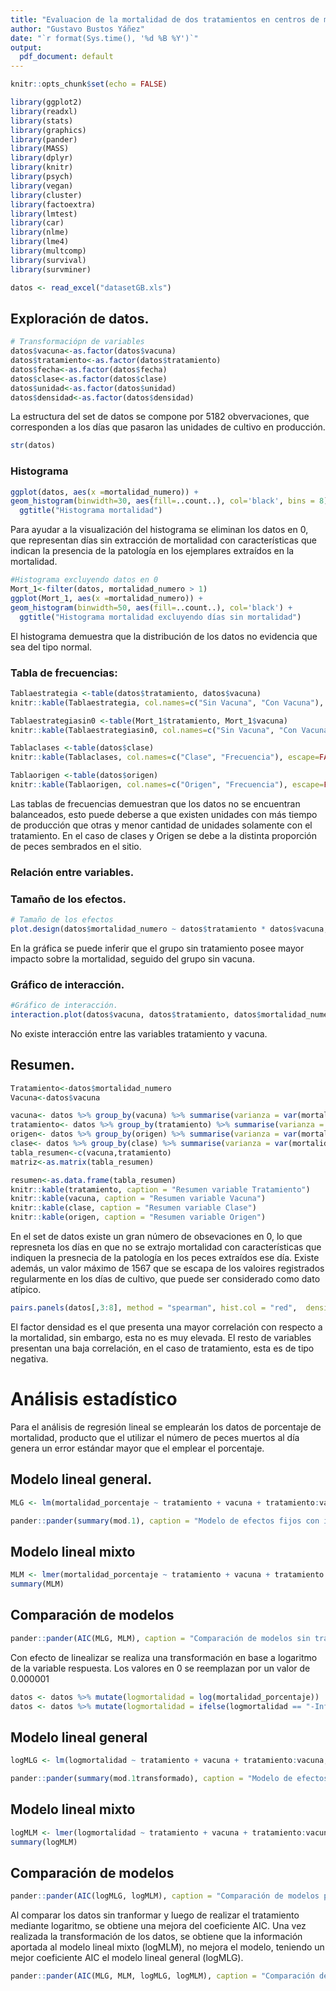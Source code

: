 ```yaml
---
title: "Evaluacion de la mortalidad de dos tratamientos en centros de mar y su interacción."
author: "Gustavo Bustos Yáñez"
date: "`r format(Sys.time(), '%d %B %Y')`"
output:
  pdf_document: default
---
```


```r
knitr::opts_chunk$set(echo = FALSE)
```






```r
library(ggplot2)
library(readxl)
library(stats)
library(graphics)
library(pander)
library(MASS)
library(dplyr)
library(knitr)
library(psych)
library(vegan)
library(cluster)
library(factoextra)
library(lmtest)
library(car)
library(nlme)
library(lme4)
library(multcomp)
library(survival)
library(survminer)
```

```r
datos <- read_excel("datasetGB.xls")
```

## Exploración de datos.

```r
# Transformaciópn de variables
datos$vacuna<-as.factor(datos$vacuna)
datos$tratamiento<-as.factor(datos$tratamiento)
datos$fecha<-as.factor(datos$fecha)
datos$clase<-as.factor(datos$clase)
datos$unidad<-as.factor(datos$unidad)
datos$densidad<-as.factor(datos$densidad)
```

La estructura del set de datos se compone por 5182 obvervaciones, que corresponden a los días que pasaron las unidades de cultivo en producción.

```r
str(datos)
```


### Histograma

```r
ggplot(datos, aes(x =mortalidad_numero)) +
geom_histogram(binwidth=30, aes(fill=..count..), col='black', bins = 8) + #bins ajusta el número de clases
  ggtitle("Histograma mortalidad") 
```


Para ayudar a la visualización del histograma se eliminan los datos en 0, que representan días sin extracción de mortalidad con características que indican la presencia de la patología en los ejemplares extraídos en la mortalidad.




```r
#Histograma excluyendo datos en 0
Mort_1<-filter(datos, mortalidad_numero > 1)
ggplot(Mort_1, aes(x =mortalidad_numero)) +
geom_histogram(binwidth=50, aes(fill=..count..), col='black') +
  ggtitle("Histograma mortalidad excluyendo días sin mortalidad")
```


El histograma demuestra que la distribución de los datos no evidencia que sea del tipo normal.

### Tabla de frecuencias:


```r
Tablaestrategia <-table(datos$tratamiento, datos$vacuna)
knitr::kable(Tablaestrategia, col.names=c("Sin Vacuna", "Con Vacuna"), escape=FALSE, caption = "\\ Frecuencias variables Tratamiento y Vacuna.")
```



```r
Tablaestrategiasin0 <-table(Mort_1$tratamiento, Mort_1$vacuna)
knitr::kable(Tablaestrategiasin0, col.names=c("Sin Vacuna", "Con Vacuna"), escape=FALSE, caption = "Frecuencias variables Tratamiento y Vacuna en días con mortalidad.")
```

```r
Tablaclases <-table(datos$clase)
knitr::kable(Tablaclases, col.names=c("Clase", "Frecuencia"), escape=FALSE, caption = "\\ Frecuencia clase.")
```

```r
Tablaorigen <-table(datos$origen)
knitr::kable(Tablaorigen, col.names=c("Origen", "Frecuencia"), escape=FALSE, caption = "\\ Frecuencia según origen de los peces.")
```




Las tablas de frecuencias demuestran que los datos no se encuentran balanceados, esto puede deberse a que existen unidades con más tiempo de producción que otras y menor cantidad de unidades
solamente con el tratamiento. En el caso de clases y Origen se debe a la distinta proporción de peces sembrados en el sitio.


### Relación entre variables.

### Tamaño de los efectos.

```r
# Tamaño de los efectos
plot.design(datos$mortalidad_numero ~ datos$tratamiento * datos$vacuna, xlab = "Factores", ylab="Mortalidad", col="darkgreen")
```

En la gráfica se puede inferir que el grupo sin tratamiento posee mayor impacto sobre la mortalidad, seguido del grupo sin vacuna.


### Gráfico de interacción.



```r
#Gráfico de interacción.
interaction.plot(datos$vacuna, datos$tratamiento, datos$mortalidad_numero, fun = mean, xlab = "Tratamiento", ylab = "Mortalidad", col=1:2, trace.label= "Vacuna", pch = c(15, 16), type = "b")
```

No existe interacción entre las variables tratamiento y vacuna.




## Resumen.


```r
Tratamiento<-datos$mortalidad_numero
Vacuna<-datos$vacuna
```


```r
vacuna<- datos %>% group_by(vacuna) %>% summarise(varianza = var(mortalidad_numero), promedio = mean(mortalidad_numero), máximo = max(mortalidad_numero), mínimo = min(mortalidad_numero))
tratamiento<- datos %>% group_by(tratamiento) %>% summarise(varianza = var(mortalidad_numero), promedio = mean(mortalidad_numero), máximo = max(mortalidad_numero), mínimo = min(mortalidad_numero))
origen<- datos %>% group_by(origen) %>% summarise(varianza = var(mortalidad_numero), promedio = mean(mortalidad_numero), máximo = max(mortalidad_numero), mínimo = min(mortalidad_numero))
clase<- datos %>% group_by(clase) %>% summarise(varianza = var(mortalidad_numero), promedio = mean(mortalidad_numero), máximo = max(mortalidad_numero), mínimo = min(mortalidad_numero))
tabla_resumen<-c(vacuna,tratamiento)
matriz<-as.matrix(tabla_resumen)
```


```r
resumen<-as.data.frame(tabla_resumen)
knitr::kable(tratamiento, caption = "Resumen variable Tratamiento")
knitr::kable(vacuna, caption = "Resumen variable Vacuna")
knitr::kable(clase, caption = "Resumen variable Clase")
knitr::kable(origen, caption = "Resumen variable Origen")
```

En el set de datos existe un gran número de obsevaciones en 0, lo que represneta los días en que no se extrajo mortalidad con características que indiquen la presnecia de la patología en los peces extraídos ese día.
Existe además, un valor máximo de 1567 que se escapa de los valoires registrados regularmente en los días de cultivo, que puede ser considerado como dato atípico.





```r
pairs.panels(datos[,3:8], method = "spearman", hist.col = "red",  density = TRUE, font=2)
```

El factor densidad es el que presenta una mayor correlación con respecto a la mortalidad, sin embargo, esta no es muy elevada. El resto de variables presentan una baja correlación, en el caso de tratamiento, esta es de tipo negativa.



# Análisis estadístico


Para el análisis de regresión lineal se emplearán los datos de porcentaje de mortalidad, producto que el utilizar el número de peces muertos al día genera un error estándar mayor que el emplear el porcentaje.


## Modelo lineal general.

```r
MLG <- lm(mortalidad_porcentaje ~ tratamiento + vacuna + tratamiento:vacuna, data = datos)

pander::pander(summary(mod.1), caption = "Modelo de efectos fijos con interacción")
```


## Modelo lineal mixto

```r
MLM <- lmer(mortalidad_porcentaje ~ tratamiento + vacuna + tratamiento:vacuna + (origen | densidad ), data = datos)
summary(MLM)
```


## Comparación de modelos

```r
pander::pander(AIC(MLG, MLM), caption = "Comparación de modelos sin transformación")
```





Con efecto de linealizar se realiza una transformación en base a logaritmo de la variable respuesta. Los valores en 0 se reemplazan por un valor de 0.000001





```r
datos <- datos %>% mutate(logmortalidad = log(mortalidad_porcentaje))
datos <- datos %>% mutate(logmortalidad = ifelse(logmortalidad == "-Inf",0.000001, logmortalidad))
```




## Modelo lineal general 

```r
logMLG <- lm(logmortalidad ~ tratamiento + vacuna + tratamiento:vacuna, data = datos)

pander::pander(summary(mod.1transformado), caption = "Modelo de efectos fijos con interacción posterior a la transformacion de la variable respuesta")
```





## Modelo lineal mixto 


```r
logMLM <- lmer(logmortalidad ~ tratamiento + vacuna + tratamiento:vacuna + (origen | densidad ), data = datos)
summary(logMLM)
```


## Comparación de modelos



```r
pander::pander(AIC(logMLG, logMLM), caption = "Comparación de modelos posterior a la transformación")

```

Al comparar los datos sin tranformar y luego de realizar el tratamiento mediante logaritmo, se obtiene una mejora del coeficiente AIC.
Una vez realizada la transformación de los datos, se obtiene que la información aportada al modelo lineal mixto (logMLM), no mejora el modelo, teniendo un mejor coeficiente AIC el modelo lineal general (logMLG).




```r
pander::pander(AIC(MLG, MLM, logMLG, logMLM), caption = "Comparación de modelos previo y posterior a la transformación")
```














